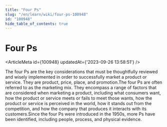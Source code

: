 ```yaml
---
title: "Four Ps"
slug: "/en/learn/wiki/four-ps-100948"
id: "100948"
hide_table_of_contents: true
---
```



# Four Ps

<ArticleMeta id={100948} updatedAt={'2023-09-26 13:58:51'} />
<div className='border-solid border-b border-t-0 my-4 border-[var(--ifm-color-gray-300)]' />

The four Ps are the key considerations that must be thoughtfully reviewed and wisely implemented in order to successfully market a product or service. They are product, price, place, and promotion.The four Ps are often referred to as the marketing mix. They encompass a range of factors that are considered when marketing a product, including what consumers want, how the product or service meets or fails to meet those wants, how the product or service is perceived in the world, how it stands out from the competition, and how the company that produces it interacts with its customers.Since the four Ps were introduced in the 1950s, more Ps have been identified, including people, process, and physical evidence.

